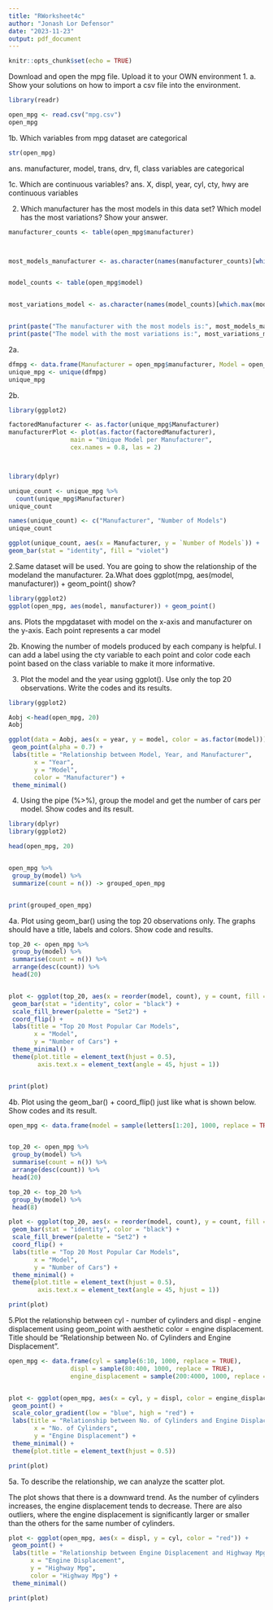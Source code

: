 ```yaml
---
title: "RWorksheet4c"
author: "Jonash Lor Defensor"
date: "2023-11-23"
output: pdf_document
---
```


```r
knitr::opts_chunk$set(echo = TRUE)
```

  Download and open the mpg file. Upload it to your OWN environment
1. a. Show your solutions on how to import a csv file into the environment.

```r
library(readr)

open_mpg <- read.csv("mpg.csv")
open_mpg
```

1b. Which variables from mpg dataset are categorical

```r
str(open_mpg)
```
ans. manufacturer, model, trans, drv, fl, class variables are categorical

1c. Which are continuous variables?
ans. X, displ, year, cyl, cty, hwy are continuous variables

2. Which manufacturer has the most models in this data set? Which model has the most variations? Show your answer.

```r

manufacturer_counts <- table(open_mpg$manufacturer)



most_models_manufacturer <- as.character(names(manufacturer_counts)[which.max(manufacturer_counts)])


model_counts <- table(open_mpg$model)


most_variations_model <- as.character(names(model_counts)[which.max(model_counts)])


print(paste("The manufacturer with the most models is:", most_models_manufacturer))
print(paste("The model with the most variations is:", most_variations_model))
```


2a.

```r
dfmpg <- data.frame(Manufacturer = open_mpg$manufacturer, Model = open_mpg$model)
unique_mpg <- unique(dfmpg)
unique_mpg

```

2b.

```r

library(ggplot2)

factoredManufacturer <- as.factor(unique_mpg$Manufacturer)
manufacturerPlot <- plot(as.factor(factoredManufacturer),
                 main = "Unique Model per Manufacturer",
                 cex.names = 0.8, las = 2)



library(dplyr)

unique_count <- unique_mpg %>%
  count(unique_mpg$Manufacturer)
unique_count

names(unique_count) <- c("Manufacturer", "Number of Models")
unique_count

ggplot(unique_count, aes(x = Manufacturer, y = `Number of Models`)) +
geom_bar(stat = "identity", fill = "violet")
```


2.Same dataset will be used. You are going to show the relationship of the modeland the manufacturer.
2a.What does ggplot(mpg, aes(model, manufacturer)) + geom_point() show?
```r
library(ggplot2)
ggplot(open_mpg, aes(model, manufacturer)) + geom_point()
```
ans. Plots the mpgdataset with model on the x-axis and manufacturer on the y-axis. Each point represents a car model

2b.
Knowing the number of models produced by each company is helpful.
I can add a label using the cty variable to each point and color code each point based on the class variable to make it more informative.


3. Plot the model and the year using ggplot(). Use only the top 20 observations. Write the codes and its results.

```r
library(ggplot2)

Aobj <-head(open_mpg, 20)
Aobj

ggplot(data = Aobj, aes(x = year, y = model, color = as.factor(model))) +
 geom_point(alpha = 0.7) +
 labs(title = "Relationship between Model, Year, and Manufacturer",
       x = "Year",
       y = "Model",
       color = "Manufacturer") +
 theme_minimal()

```

4. Using the pipe (%>%), group the model and get the number of cars per model. Show codes and its result.

```r
library(dplyr)
library(ggplot2)

head(open_mpg, 20)


open_mpg %>%
 group_by(model) %>%
 summarize(count = n()) -> grouped_open_mpg


print(grouped_open_mpg)

```


4a. Plot using geom_bar() using the top 20 observations only. The graphs should have a title, labels and colors. Show code and results.

```r

top_20 <- open_mpg %>%
 group_by(model) %>%
 summarise(count = n()) %>%
 arrange(desc(count)) %>%
 head(20)


plot <- ggplot(top_20, aes(x = reorder(model, count), y = count, fill = model)) +
 geom_bar(stat = "identity", color = "black") +
 scale_fill_brewer(palette = "Set2") +
 coord_flip() +
 labs(title = "Top 20 Most Popular Car Models",
       x = "Model",
       y = "Number of Cars") +
 theme_minimal() +
 theme(plot.title = element_text(hjust = 0.5),
        axis.text.x = element_text(angle = 45, hjust = 1))


print(plot)

```

4b. Plot using the geom_bar() + coord_flip() just like what is shown below. Show codes and its result.

```r
open_mpg <- data.frame(model = sample(letters[1:20], 1000, replace = TRUE))


top_20 <- open_mpg %>%
 group_by(model) %>%
 summarise(count = n()) %>%
 arrange(desc(count)) %>%
 head(20)

top_20 <- top_20 %>%
 group_by(model) %>%
 head(8)

plot <- ggplot(top_20, aes(x = reorder(model, count), y = count, fill = model)) +
 geom_bar(stat = "identity", color = "black") +
 scale_fill_brewer(palette = "Set2") +
 coord_flip() +
 labs(title = "Top 20 Most Popular Car Models",
       x = "Model",
       y = "Number of Cars") +
 theme_minimal() +
 theme(plot.title = element_text(hjust = 0.5),
        axis.text.x = element_text(angle = 45, hjust = 1))

print(plot)

```

5.Plot the relationship between cyl - number of cylinders and displ - engine displacement using geom_point with aesthetic color = engine displacement. Title should be “Relationship between No. of Cylinders and Engine Displacement”.

```r
open_mpg <- data.frame(cyl = sample(6:10, 1000, replace = TRUE),
                 displ = sample(80:400, 1000, replace = TRUE),
                 engine_displacement = sample(200:4000, 1000, replace = TRUE))


plot <- ggplot(open_mpg, aes(x = cyl, y = displ, color = engine_displacement)) +
 geom_point() +
 scale_color_gradient(low = "blue", high = "red") +
 labs(title = "Relationship between No. of Cylinders and Engine Displacement",
       x = "No. of Cylinders",
       y = "Engine Displacement") +
 theme_minimal() +
 theme(plot.title = element_text(hjust = 0.5))

print(plot)
```
5a.
To describe the relationship, we can analyze the scatter plot.

The plot shows that there is a downward trend. As the number of cylinders increases, the engine displacement tends to decrease.
There are also outliers, where the engine displacement is significantly larger or smaller than the others for the same number of cylinders.

```r
plot <- ggplot(open_mpg, aes(x = displ, y = cyl, color = "red")) +
 geom_point() +
 labs(title = "Relationship between Engine Displacement and Highway Mpg",
      x = "Engine Displacement",
      y = "Highway Mpg",
      color = "Highway Mpg") +
 theme_minimal()

print(plot)
```
